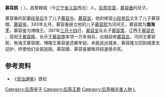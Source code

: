 '''慕容朗'''（{{bd|4世纪||397年|catIdx=M}}<!-- 生年无具体记载。如果有新的发现，请提供来源。 -->），昌黎棘城（今[[辽宁省|辽宁省]][[义县|义县]]西北）人，[[后燕|后燕]][[宗室|宗室]]，[[慕容垂|慕容垂]]的兒子。

慕容垂的前妻[[成昭皇后|段皇后]]生了儿子[[慕容令|慕容令]]、[[慕容宝|慕容宝]]，他的继室[[段元妃|小段皇后]]又生了儿子慕容朗、[[慕容鉴|慕容鉴]]。393年五月，慕容垂册立他的儿子[[慕容熙|慕容熙]]为河间王，慕容朗为'''渤海王'''，慕容鉴为博陵王。397年[[三月十四|三月十四]]日，[[慕容宝|慕容宝]]与太子[[慕容策|慕容策]]、辽西王[[慕容农|慕容农]] 、高阳王[[慕容隆|慕容隆]]、长乐王[[慕容盛|慕容盛]]率领一万多骑兵，出城投奔[[慕容会|慕容会]]，河间王慕容熙、勃海王慕容朗、博陵王慕容鉴还都年幼，未能逃出城来，慕容隆又回到城里去迎护，终使他们全部逃脱。慕容朗、慕容鉴被叛将段速骨杀死。

==参考资料==
*《[[资治通鉴|资治通鉴]]》晋纪
{{DEFAULTSORT:M}}
[[Category:后燕皇子|Category:后燕皇子]]
[[Category:后燕王爵|Category:后燕王爵]]
[[Category:后燕被杀害人物|Category:后燕被杀害人物]]
[[Category:慕容姓|L]]